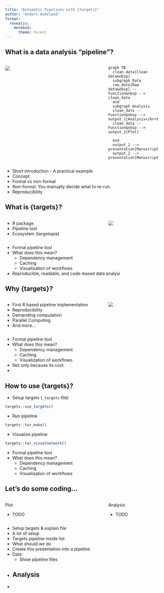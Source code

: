```yaml
---
title: "Automatic Pipelines with {targets}"
author: "Anders Askeland"
format: 
  revealjs:
    mermaid:
      theme: forest
---
```


## What is a data analysis "pipeline"?

::: columns
::: {.column width="60%"}
![](images/factory.png)
:::

::: {.column width="30%"}
```mermaid
graph TB
  clean_data[Clean data&nbsp]
  subgraph Data
  raw_data[Raw data&nbsp] -- Function&nbsp --> clean_data
  end
  subgraph Analysis
  clean_data -- Function&nbsp --> output_1[Analysis</br>table]
  clean_data -- Function&nbsp --> output_2[Plot]

  end
  output_1 --> presentation[Manuscript]
  output_2 --> presentation[Manuscript]

```
:::
:::

::: notes
-   Short introduction - A practical example
-   Concept
-   Formal vs non-formal
  - Non-formal. You manually decide what to re-run
-   Reproducibility
:::

## What is {targets}?
::: columns
::: {.column width="60%" .incremental}
-   R package
-   Pipeline tool
-   Ecosystem (targetopia)
:::

::: {.column width="30%"}
![](images/targets_logo.svg)

:::
:::



::: notes
-  Formal pipeline tool
-  What does this mean?
   - Dependency management
   - Caching
   - Visualization of workflows
- Reproducible, readable, and code-based data analysi
:::

## Why {targets}?
::: columns
::: {.column width="60%" .incremental}
-   First R based pipeline implementation
-   Reproducibility
-   Demanding computation
-   Parallel Computing
-   And more...
:::

::: {.column width="30%"}
![](images/question.png)

:::
:::



::: notes
-  Formal pipeline tool
-  What does this mean?
   - Dependency management
   - Caching
   - Visualization of workflows
-  Not only because its cool
-  
   
:::

## How to use {targets}?
::: {.incremental}

-   Setup targets (`_targets` file)

  ```.r
  targets::use_targets()
  ```
-   Run pipeline
  ```.r
  targets::tar_make()
  ```
-   Visualize pipeline
  ```.r
  targets::tar_visualnetwork()
  ```
:::

::: notes
-  Formal pipeline tool
-  What does this mean?
   - Dependency management
   - Caching
   - Visualization of workflows
   
:::


## Let's do some coding...

::: columns
::: {.column width="60%"}
Plot

-   TODO
:::

::: {.column width="30%"}
Analysis

-   TODO
:::
:::


::: notes
-  Setup targets & explain file
  - A lot of setup
  - Targets pipeline inside list 
-  What should we do
  - Create this presentation into a pipeline
-  Data
   - Show pipeline files
-  Analysis
   - 
-  
:::

